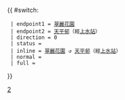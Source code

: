 {{ #switch: {{{format|}}}
  | endpoint1 = [[翠麗花園巴士總站|翠麗花園]]
  | endpoint2 = [[天平邨巴士總站|天平邨]]（經[[上水巴士總站|上水站]]）
  | direction = 0
  | status =
  | inline = [[翠麗花園巴士總站|翠麗花園]] ↺ [[天平邨巴士總站|天平邨]]（經[[上水巴士總站|上水站]]）
  | normal =
  | full =
}}<noinclude>[[Category:九龍巴士路線模板|2]]</noinclude>